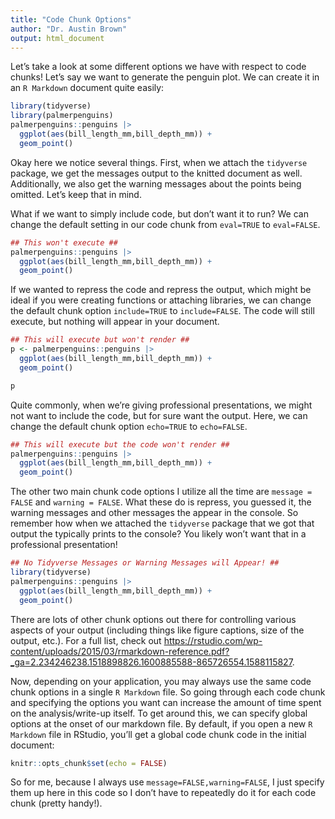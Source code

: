 ```yaml
---
title: "Code Chunk Options"
author: "Dr. Austin Brown"
output: html_document
---
```


Let's take a look at some different options we have with respect to code chunks! Let's say we want to generate the penguin plot. We can create it in an `R Markdown` document quite easily:

```r
library(tidyverse)
library(palmerpenguins)
palmerpenguins::penguins |>
  ggplot(aes(bill_length_mm,bill_depth_mm)) +
  geom_point()
```

Okay here we notice several things. First, when we attach the `tidyverse` package, we get the messages output to the knitted document as well. Additionally, we also get the warning messages about the points being omitted. Let's keep that in mind.  

What if we want to simply include code, but don't want it to run? We can change the default setting in our code chunk from `eval=TRUE` to `eval=FALSE`.

```r
## This won't execute ##
palmerpenguins::penguins |>
  ggplot(aes(bill_length_mm,bill_depth_mm)) +
  geom_point()
```

If we wanted to repress the code and repress the output, which might be ideal if you were creating functions or attaching libraries, we can change the default chunk option `include=TRUE` to `include=FALSE`. The code will still execute, but nothing will appear in your document.

```r
## This will execute but won't render ##
p <- palmerpenguins::penguins |>
  ggplot(aes(bill_length_mm,bill_depth_mm)) +
  geom_point()
```
```r
p
```

Quite commonly, when we're giving professional presentations, we might not want to include the code, but for sure want the output. Here, we can change the default chunk option `echo=TRUE` to `echo=FALSE`.

```r
## This will execute but the code won't render ##
palmerpenguins::penguins |>
  ggplot(aes(bill_length_mm,bill_depth_mm)) +
  geom_point()
```

The other two main chunk code options I utilize all the time are `message = FALSE` and `warning = FALSE`. What these do is repress, you guessed it, the warning messages and other messages the appear in the console. So remember how when we attached the `tidyverse` package that we got that output the typically prints to the console? You likely won't want that in a professional presentation!

```r
## No Tidyverse Messages or Warning Messages will Appear! ##
library(tidyverse)
palmerpenguins::penguins |>
  ggplot(aes(bill_length_mm,bill_depth_mm)) +
  geom_point()
```

There are lots of other chunk options out there for controlling various aspects of your output (including things like figure captions, size of the output, etc.). For a full list, check out <https://rstudio.com/wp-content/uploads/2015/03/rmarkdown-reference.pdf?_ga=2.234246238.1518898826.1600885588-865726554.1588115827>.  

Now, depending on your application, you may always use the same code chunk options in a single `R Markdown` file. So going through each code chunk and specifying the options you want can increase the amount of time spent on the  analysis/write-up itself. To get around this, we can specify global options at the onset of our markdown file. By default, if you open a new `R Markdown` file in RStudio, you'll get a global code chunk code in the initial document:

```r
knitr::opts_chunk$set(echo = FALSE)
```

So for me, because I always use `message=FALSE,warning=FALSE`, I just specify them up here in this code so I don't have to repeatedly do it for each code chunk (pretty handy!).